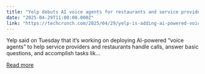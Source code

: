 ```yaml
---
title: "Yelp debuts AI voice agents for restaurants and service providers"
date: "2025-04-29T11:00:00.000Z"
link: "https://techcrunch.com/2025/04/29/yelp-is-adding-ai-powered-voice-agents-for-restaurants-and-services/"
---
```


Yelp said on Tuesday that it&#8217;s working on deploying AI-powered &#8220;voice agents&#8221; to help service providers and restaurants handle calls, answer basic questions, and accomplish tasks lik...

[Read more](https://techcrunch.com/2025/04/29/yelp-is-adding-ai-powered-voice-agents-for-restaurants-and-services/)
